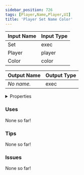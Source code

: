```yaml
---
sidebar_position: 726
tags: [Player,Name,Player,UI]
title: 'Player Set Name Color'
---
```






<DocusaurusSvg />

| Input Name | Input Type |
|-----------|-----------|
| Set | exec |
| Player | player |
| Color | color |

| Output Name | Output Type |
|-----------|-----------|
| *No name.* | exec |


<details>
  <summary>Properties</summary>
  <div>
    <div>
    <table>
      <thead>
        <tr>
          <th>Is beta required?</th>
          <th>No</th>
        </tr>
        <tr>
          <th>Is this chip a trolling risk?</th>
          <th>No</th>
        </tr>
        <tr>
          <th>Is this chip a role assignment risk?</th>
          <th>No</th>
        </tr>
        <tr>
          <th>Chip UUID</th>
          <th>19d7fe7e-99e9-444c-8e4f-12c5237abe90</th>
        </tr>
        <tr>
          <th>Room availability</th>
          <th>Available everywhere</th>
        </tr>
      </thead>
    </table>
    </div>
  </div>
</details>

### Uses

None so far!

### Tips

None so far!

### Issues

None so far!